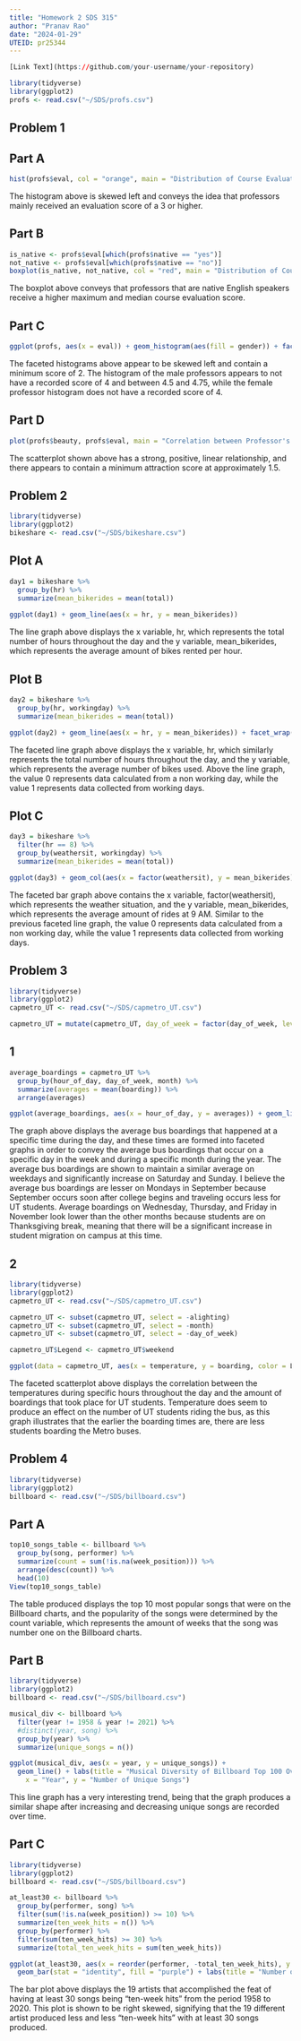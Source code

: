 ---
title: "Homework 2 SDS 315"
author: "Pranav Rao"
date: "2024-01-29"
UTEID: pr25344
---

```{r, echo=FALSE}
[Link Text](https://github.com/your-username/your-repository)
```

```{r, echo=FALSE}
library(tidyverse)
library(ggplot2)
profs <- read.csv("~/SDS/profs.csv")
```

## Problem 1


## Part A

```{r, echo=FALSE}
hist(profs$eval, col = "orange", main = "Distribution of Course Evaluation Scores", xlab = "Evaluation Score", xlim = c(0,5.0), ylim = c(0, 120))
```
The histogram above is skewed left and conveys the idea that professors mainly received an evaluation score of a 3 or higher.  


## Part B
```{r, echo=FALSE}
is_native <- profs$eval[which(profs$native == "yes")]
not_native <- profs$eval[which(profs$native == "no")]
boxplot(is_native, not_native, col = "red", main = "Distribution of Course Evaluation Scores and Native English Speaking", xlab = "Native English Speakers", ylab = "Course Evaluation Score", names = c("Yes", "No"), ylim = c(0,5.0))
```
The boxplot above conveys that professors that are native English speakers receive a higher maximum and median course evaluation score. 


## Part C
```{r, echo=FALSE}
ggplot(profs, aes(x = eval)) + geom_histogram(aes(fill = gender)) + facet_wrap(~ gender, nrow = 2) + labs(title = "Distribution of Course Evaluation Scores for Male and Female Instructors", x = "Course Evaluation Score", y = "Frequency") + xlim(0, 5.0) + ylim(0, 25)
```
The faceted histograms above appear to be skewed left and contain a minimum score of 2. The histogram of the male professors appears to not have a recorded score of 4 and between 4.5 and 4.75, while the female professor histogram does not have a recorded score of 4.   


## Part D
```{r, echo=FALSE}
plot(profs$beauty, profs$eval, main = "Correlation between Professor's Attractiveness and Evaluation Scores", xlab = "Physical Attractiveness", ylab = "Course Evaluation Scores", xlim = c(-2,2), ylim = c(0,5.0), col = "blue")
```
The scatterplot shown above has a strong, positive, linear relationship, and there appears to contain a minimum attraction score at approximately 1.5.

## Problem 2

```{r, echo=FALSE}
library(tidyverse)
library(ggplot2)
bikeshare <- read.csv("~/SDS/bikeshare.csv")
```

## Plot A

```{r, echo=FALSE}
day1 = bikeshare %>%
  group_by(hr) %>%
  summarize(mean_bikerides = mean(total))
  
ggplot(day1) + geom_line(aes(x = hr, y = mean_bikerides))
```
The line graph above displays the x variable, hr, which represents the total number of hours throughout the day and the y variable, mean_bikerides, which represents the average amount of bikes rented per hour. 


## Plot B
```{r, echo=FALSE}
day2 = bikeshare %>%
  group_by(hr, workingday) %>%
  summarize(mean_bikerides = mean(total))

ggplot(day2) + geom_line(aes(x = hr, y = mean_bikerides)) + facet_wrap(~ workingday, nrow = 1)
```
The faceted line graph above displays the x variable, hr, which similarly represents the total number of hours throughout the day, and the y variable, which represents the average number of bikes used. Above the line graph, the value 0 represents data calculated from a non working day, while the value 1 represents data collected from working days.


## Plot C
```{r, echo=FALSE}
day3 = bikeshare %>%
  filter(hr == 8) %>%
  group_by(weathersit, workingday) %>%
  summarize(mean_bikerides = mean(total))

ggplot(day3) + geom_col(aes(x = factor(weathersit), y = mean_bikerides)) + facet_wrap(~workingday)
```
The faceted bar graph above contains the x variable, factor(weathersit), which represents the weather situation, and the y variable, mean_bikerides, which represents the average amount of rides at 9 AM. Similar to the previous faceted line graph, the value 0 represents data calculated from a non working day, while the value 1 represents data collected from working days.


## Problem 3

```{r, echo=FALSE}
library(tidyverse)
library(ggplot2)
capmetro_UT <- read.csv("~/SDS/capmetro_UT.csv")

capmetro_UT = mutate(capmetro_UT, day_of_week = factor(day_of_week, levels = c("Mon", "Tue", "Wed", "Thu", "Fri", "Sat", "Sun")), month = factor(month, levels = c("Sep", "Oct", "Nov")))
```

## 1

```{r, echo=FALSE}
average_boardings = capmetro_UT %>%
  group_by(hour_of_day, day_of_week, month) %>%
  summarize(averages = mean(boarding)) %>%
  arrange(averages)

ggplot(average_boardings, aes(x = hour_of_day, y = averages)) + geom_line(aes(color = month)) + facet_wrap(~ day_of_week, nrow = 4) + labs(title = "The Average Boardings of Each Hour, Day, and Month", x = "Hour in the Day", y = "Average Boardings") + xlim(0, 22) + ylim(0, 200)
```
The graph above displays the average bus boardings that happened at a specific time during the day, and these times are formed into faceted graphs in order to convey the average bus boardings that occur on a specific day in the week and during a specific month during the year. The average bus boardings are shown to maintain a similar average on weekdays and significantly increase on Saturday and Sunday. I believe the average bus boardings are lesser on Mondays in September because September occurs soon after college begins and traveling occurs less for UT students. Average boardings on Wednesday, Thursday, and Friday in November
look lower than the other months because students are on Thanksgiving break, meaning that there will be a significant increase in student migration on campus at this time.  


## 2

```{r, echo=FALSE}
library(tidyverse)
library(ggplot2)
capmetro_UT <- read.csv("~/SDS/capmetro_UT.csv")
```

```{r, echo=FALSE}
capmetro_UT <- subset(capmetro_UT, select = -alighting)
capmetro_UT <- subset(capmetro_UT, select = -month)
capmetro_UT <- subset(capmetro_UT, select = -day_of_week)

capmetro_UT$Legend <- capmetro_UT$weekend

ggplot(data = capmetro_UT, aes(x = temperature, y = boarding, color = Legend)) + geom_point() + facet_wrap(~ hour_of_day) + labs(title = "Correlation between Temperature by Hour of Day and Boardings", x = "Temperature by Hour of Day", y = "Boardings") 
```
The faceted scatterplot above displays the correlation between the temperatures during specific hours throughout the day and the amount of boardings that took place for UT students. Temperature does seem to produce an effect on the number of UT students riding the bus, as this graph illustrates that the earlier the boarding times are, there are less students boarding the Metro buses.  


## Problem 4

```{r, echo=FALSE}
library(tidyverse)
library(ggplot2)
billboard <- read.csv("~/SDS/billboard.csv")
```

## Part A

```{r, echo=FALSE}
top10_songs_table <- billboard %>%
  group_by(song, performer) %>%
  summarize(count = sum(!is.na(week_position))) %>%
  arrange(desc(count)) %>%
  head(10)
View(top10_songs_table)
```

The table produced displays the top 10 most popular songs that were on the Billboard charts, and the popularity of the songs were determined by the count variable, which represents the amount of weeks that the song was number one on the Billboard charts. 


## Part B

```{r, echo=FALSE}
library(tidyverse)
library(ggplot2)
billboard <- read.csv("~/SDS/billboard.csv")
```

```{r, echo=FALSE}
musical_div <- billboard %>%
  filter(year != 1958 & year != 2021) %>%
  #distinct(year, song) %>%
  group_by(year) %>%
  summarize(unique_songs = n())

ggplot(musical_div, aes(x = year, y = unique_songs)) +
  geom_line() + labs(title = "Musical Diversity of Billboard Top 100 Over Period of Time",
    x = "Year", y = "Number of Unique Songs")
```
This line graph has a very interesting trend, being that the graph produces a similar shape after increasing and decreasing unique songs are recorded over time.


## Part C

```{r, echo=FALSE}
library(tidyverse)
library(ggplot2)
billboard <- read.csv("~/SDS/billboard.csv")
```

```{r, echo=FALSE}
at_least30 <- billboard %>%
  group_by(performer, song) %>%
  filter(sum(!is.na(week_position)) >= 10) %>%
  summarize(ten_week_hits = n()) %>%
  group_by(performer) %>%
  filter(sum(ten_week_hits) >= 30) %>%
  summarize(total_ten_week_hits = sum(ten_week_hits))

ggplot(at_least30, aes(x = reorder(performer, -total_ten_week_hits), y = total_ten_week_hits)) +
  geom_bar(stat = "identity", fill = "purple") + labs(title = "Number of Ten Week Hits for Top 19 Artists in U.S. Musical History (1958-2020)",x = "Artist", y = "Number of Ten-Week Hits") 
```

The bar plot above displays the 19 artists that accomplished the feat of having at least 30 songs being "ten-week hits" from the period 1958 to 2020. This plot is shown to be right skewed, signifying that the 19 different artist produced less and less "ten-week hits" with at least 30 songs produced.
